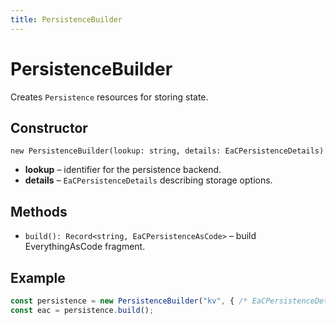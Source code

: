 ```yaml
---
title: PersistenceBuilder
---
```


# PersistenceBuilder

Creates `Persistence` resources for storing state.

## Constructor

`new PersistenceBuilder(lookup: string, details: EaCPersistenceDetails)`

- **lookup** – identifier for the persistence backend.
- **details** – `EaCPersistenceDetails` describing storage options.

## Methods

- `build(): Record<string, EaCPersistenceAsCode>` – build EverythingAsCode fragment.

## Example

```ts
const persistence = new PersistenceBuilder("kv", { /* EaCPersistenceDetails */ });
const eac = persistence.build();
```

